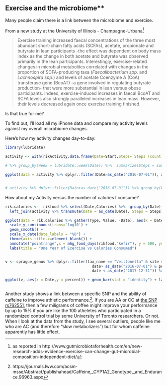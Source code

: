 ## Exercise and the microbiome** {#experimentActivity}

Many people claim there is a link between the microbiome and exercise. 

From a new study at the University of Illinois - Champagne-Urbana^[as reported in http://www.gutmicrobiotaforhealth.com/en/new-research-adds-evidence-exercise-can-change-gut-microbial-composition-independent-diet/]

>Exercise training increased faecal concentrations of the three most abundant short-chain fatty acids (SCFAs), acetate, propionate and butyrate in lean participants -the effect was dependent on body mass index as the change in both acetate and butyrate was observed primarily in the lean participants. Interestingly, exercise-related changes in microbial metabolites correlated with changes in the proportion of SCFA-producing taxa (_Faecalibacterium spp_. and _Lachnospira spp_.) and levels of acetate Coenzyme A (CoA) transferase gene (BcoAT) -a gene involved in regulating butyrate production- that were more substantial in lean versus obese participants. Indeed, exercise-induced increases in faecal BcoAT and SCFA levels also strongly paralleled increases in lean mass. However, their levels decreased again once exercise training finished.


Is that true for me?

To find out, I'll load all my iPhone data and compare my activity levels against my overall microbiome changes.

Here's how my activity changes day-to-day:

```r
library(lubridate)

activity <- with(rikActivity,data.frame(Date=Start,Steps=`Steps (count)`))

# %>% group_by(Week = lubridate::week(Date)) %>%  summarize(Steps = sum(Steps)),aes(x=as_date("2016-07-01")

ggplot(data = activity %>% dplyr::filter(Date>as_date("2016-07-01")), aes(x=Date,y=Steps/7)) + geom_line() + ggtitle("Overall Activity (Steps)")


# activity %>% dplyr::filter(Date>as_date("2016-07-01")) %>% group_by(Week = lubridate::week(Date), Year = lubridate::year(Date), weekdate = Year + Week * 7) %>% tail()


```

How about my Activity versus the number of calories I consume?

```r


rik.calories <-  rikfood %>% select(Date,Calories) %>%  group_by(Date) %>% summarize(Calories = sum(Calories)) %>% 
  left_join(activity %>% transmute(Date = as_date(Date), Steps = Steps)) %>% group_by(Date, Calories) %>% summarize(Steps = sum(Steps))

ggplot(data = rik.calories %>% gather(Type, Value, -Date), aes(x = Date, y = Value, color = Type)) + geom_point() +
  scale_y_continuous(trans='log10') +
  geom_smooth() + 
  scale_x_date(date_labels = "%B") + 
  theme(axis.title.x=element_blank()) +
  annotate("pointrange",x = mhg_food_days(rikfood,"kefir"), y = 500, ymin = 500, ymax = 500, color = "blue", size = 0.1) + annotate("text",y = 700, x =as.Date("2017-04-10"),  label = "Dates I drank kefir", color = "blue") +
  labs(title = "One Year of Exercise vs Calories Consumed")


v <- sprague_genus %>% dplyr::filter(tax_name == "Veillonella" & site == "gut" & 
                                       date> as_date("2016-07-01") & percent < 0.1 & 
                                       date < as_date("2017-12-31")) %>% select(Date = date,percent) %>% left_join(rik.calories) %>% gather(Type, Value, -Date, -percent)

ggplot(v, aes(x = Date,y = percent)) + geom_bar(stat = "identity") + labs(title = "Veillonella Abundance")



```


Another study shows a link between a specific SNP and the ability of caffeine to improve athletic performance.^[https://journals.lww.com/acsm-msse/Abstract/publishahead/Caffeine,_CYP1A2_Genotype,_and_Endurance.96963.aspx].  If you are AA or CC at [the SNP rs762551](https://you.23andme.com/tools/data/?snp_name=rs762551), then a few miligrams of coffee might improve your performance by up to 15% if you are like the 100 atheletes who participated in a randomized control trial by some University of Toronto researchers.  Or not. When I look at the data from the study, I see several outliers, people like me who are AC (and therefore "slow metabolizers") but for whom caffeine apparently has little effect. 

